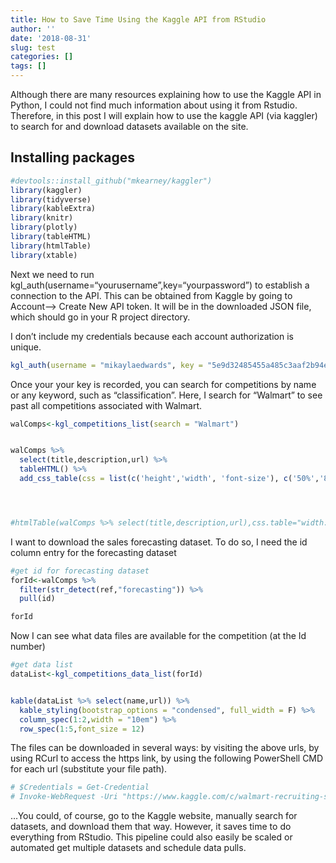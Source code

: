 ```yaml
---
title: How to Save Time Using the Kaggle API from RStudio
author: ''
date: '2018-08-31'
slug: test
categories: []
tags: []
---
```

Although there are many resources explaining how to use the Kaggle API in Python, I could not find much information about using it from Rstudio. Therefore, in this post I will explain how to use the kaggle API (via kaggler) to search for and download datasets available on the site.


## Installing packages

```r
#devtools::install_github("mkearney/kaggler")
library(kaggler)
library(tidyverse)
library(kableExtra)
library(knitr)
library(plotly)
library(tableHTML)
library(htmlTable)
library(xtable)
```

Next we need to run kgl_auth(username="yourusername",key="yourpassword") to establish a connection to the API. This can be obtained from Kaggle by going to Account--> Create New API token. It will be in the downloaded JSON file, which should go in your R project directory.

I don't include my credentials because each account authorization is unique. 
```r
kgl_auth(username = "mikaylaedwards", key = "5e9d32485455a485c3aaf2b94eee33a0")
```

Once your your key is recorded, you can search for competitions by name or any keyword, such as "classification".
Here, I search for "Walmart" to see past all competitions associated with Walmart.
```r
walComps<-kgl_competitions_list(search = "Walmart")


walComps %>%
  select(title,description,url) %>% 
  tableHTML() %>%
  add_css_table(css = list(c('height','width', 'font-size'), c('50%','80%', '10px')))




#htmlTable(walComps %>% select(title,description,url),css.table="width:50%; height:50%",css.cell= "padding-left: .5em; padding-right: .2em;")
```
I want to download the sales forecasting dataset. To do so, I need the id column entry for the forecasting dataset
```r
#get id for forecasting dataset
forId<-walComps %>% 
  filter(str_detect(ref,"forecasting")) %>% 
  pull(id)

forId

```

Now I can see what data files are available for the competition (at the Id number)
```r
#get data list
dataList<-kgl_competitions_data_list(forId)


kable(dataList %>% select(name,url)) %>%
  kable_styling(bootstrap_options = "condensed", full_width = F) %>% 
  column_spec(1:2,width = "10em") %>% 
  row_spec(1:5,font_size = 12)

```

The files can be downloaded in several ways: by visiting the above urls, by using RCurl to access the https link, by using the following PowerShell CMD for each url (substitute your file path).
```r
# $Credentials = Get-Credential
# Invoke-WebRequest -Uri "https://www.kaggle.com/c/walmart-recruiting-store-sales-forecasting/download/features.csv.zip" -OutFile "C:/Users/username/R projects/projectname/features.csv" -Credential $Credentials
```

...You could, of course, go to the Kaggle website, manually search for datasets, and download them that way. However, it saves time to do everything from RStudio. This pipeline could also easily be scaled or automated get multiple datasets and schedule data pulls. 







